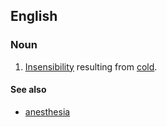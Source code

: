 ==English==

===Noun===
{{en-noun|-}}
# {{context|pathology|lang=en}} [[insensibility|Insensibility]] resulting from [[cold]].

====See also====
* [[anesthesia]]